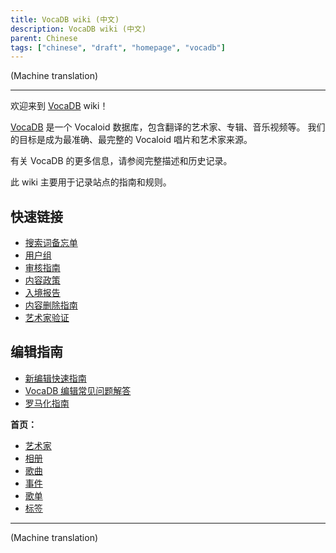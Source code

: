---
title: VocaDB wiki (中文)
description: VocaDB wiki (中文)
parent: Chinese
tags: ["chinese", "draft", "homepage", "vocadb"]
---

(Machine translation)

----

欢迎来到 [VocaDB](http://vocadb.net/) wiki！

[VocaDB](https://vocadb.net/) 是一个 Vocaloid 数据库，包含翻译的艺术家、专辑、音乐视频等。 我们的目标是成为最准确、最完整的 Vocaloid 唱片和艺术家来源。

有关 VocaDB 的更多信息，请参阅完整描述和历史记录。

此 wiki 主要用于记录站点的指南和规则。

## 快速链接

* [搜索词备忘单](/docs/documentation/search-terms-cheat-sheet)
* [用户组](/docs/documentation/user-groups)
* [审核指南](/docs/guidelines/management-guidelines)
* [内容政策](/docs/other-guidelines/content-policy)
* [入境报告](/docs/guidelines/entry-reports)
* [内容删除指南](/docs/other-guidelines/content-removal-guidelines)
* [艺术家验证](/docs/chinese/artist-verification-chinese)

## 编辑指南

* [新编辑快速指南](/docs/guidelines/quick-guide-for-new-editors)
* [VocaDB 编辑常见问题解答](/docs/guidelines/vocadb-editing-faq)
* [罗马化指南](/docs/other-guidelines/romanization-guidelines)

**首页：**
* [艺术家](/docs/artists/artist-entry-creation)
* [相册](/docs/albums/album-entry-creation)
* [歌曲](/docs/songs/song-entry-creation)
* [事件](/docs/secondary-entry-types/events)
* [歌单](/docs/secondary-entry-types/song-lists)
* [标签](/docs/secondary-entry-types/tags)

----

(Machine translation)